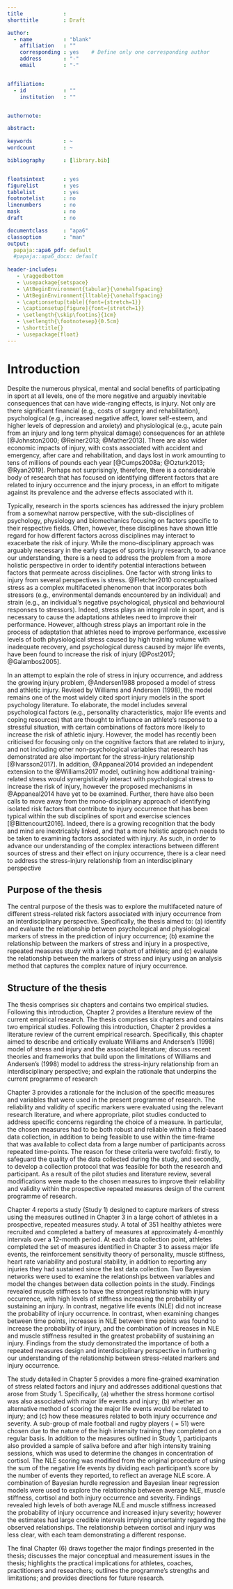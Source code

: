 ```yaml
---
title             : 
shorttitle        : Draft

author: 
  - name          : "blank"
    affiliation   : ""
    corresponding : yes    # Define only one corresponding author
    address       : "-"
    email         : "-"


affiliation:
  - id            : ""
    institution   : ""


authornote: 

abstract: 
  
keywords          : ~
wordcount         : ~

bibliography      : [library.bib]


floatsintext      : yes
figurelist        : yes
tablelist         : yes
footnotelist      : no
linenumbers       : no
mask              : no
draft             : no

documentclass     : "apa6"
classoption       : "man"
output:
  papaja::apa6_pdf: default
  #papaja::apa6_docx: default
  
header-includes:
   - \raggedbottom
   - \usepackage{setspace}
   - \AtBeginEnvironment{tabular}{\onehalfspacing}
   - \AtBeginEnvironment{lltable}{\onehalfspacing}
   - \captionsetup[table]{font={stretch=1}}
   - \captionsetup[figure]{font={stretch=1}}
   - \setlength{\skip\footins}{1cm}
   - \setlength{\footnotesep}{0.5cm}
   - \shorttitle{}
   - \usepackage{float}
---
```


# Introduction

Despite the numerous physical, mental and social benefits of participating in sport at all levels, one of the more negative and arguably inevitable consequences that can have wide-ranging effects, is injury. 
Not only are there significant financial (e.g., costs of surgery and rehabilitation), psychological (e.g., increased negative affect, lower self-esteem, and higher levels of depression and anxiety) and physiological (e.g., acute pain from an injury and long term physical damage) consequences for an athlete [@Johnston2000; @Reiner2013; @Mather2013]. 
There are also wider economic impacts of injury, with costs associated with accident and emergency, after care and rehabilitation, and days lost in work amounting to tens of millions of pounds each year [@Cumps2008a; @Ozturk2013; @Ryan2019].
Perhaps not surprisingly, therefore, there is a considerable body of research that has focused on identifying different factors that are related to injury occurrence and the injury process, in an effort to mitigate against its prevalence and the adverse effects associated with it.

Typically, research in the sports sciences has addressed the injury problem from a somewhat narrow perspective, with the sub-disciplines of psychology, physiology and biomechanics focusing on factors specific to their respective fields. 
Often, however, these disciplines have shown little regard for how different factors across disciplines may interact to exacerbate the risk of injury. 
While the mono-disciplinary approach was arguably necessary in the early stages of sports injury research, to advance our understanding, there is a need to address the problem from a more holistic perspective in order to identify potential interactions between factors that permeate across disciplines. 
One factor with strong links to injury from several perspectives is stress. 
@Fletcher2010 conceptualised stress as a complex multifaceted phenomenon that incorporates both stressors (e.g., environmental demands encountered by an individual) and strain (e.g., an individual's negative psychological, physical and behavioural responses to stressors). 
Indeed, stress plays an integral role in sport, and is necessary to cause the adaptations athletes need to improve their performance. 
However, although stress plays an important role in the process of adaptation that athletes need to improve performance, excessive levels of both physiological stress caused by high training volume with inadequate recovery, and psychological duress caused by major life events, have been found to increase the risk of injury [@Post2017; @Galambos2005].

In an attempt to explain the role of stress in injury occurrence, and address the growing injury problem, @Andersen1988 proposed a model of stress and athletic injury. 
Revised by Williams and Andersen (1998), the model remains one of the most widely cited sport injury models in the sport psychology literature. 
To elaborate, the model includes several psychological factors (e.g., personality characteristics, major life events and coping resources) that are thought to influence an athlete's response to a stressful situation, with certain combinations of factors more likely to increase the risk of athletic injury.
However, the model has recently been criticised for focusing only on the cognitive factors that are related to injury, and not including other non-psychological variables that research has demonstrated are also important for the stress-injury relationship [@Ivarsson2017].
In addition, @Appaneal2014 provided an independent extension to the @Williams2017 model, outlining how additional training-related stress would synergistically interact with psychological stress to increase the risk of injury,
however the proposed mechanisms in @Appaneal2014 have yet to be examined.
Further, there have also been calls to move away from the mono-disciplinary approach of identifying isolated risk factors that contribute to injury occurrence that has been typical within the sub disciplines of sport and exercise sciences [@Bittencourt2016].
Indeed, there is a growing recognition that the body and mind are inextricably linked, and that a more holistic approach needs to be taken to examining factors associated with injury. 
As such, in order to advance our understanding of the complex interactions between different sources of stress and their effect on injury occurrence, there is a clear need to address the stress-injury relationship from an interdisciplinary perspective

## Purpose of the thesis

The central purpose of the thesis was to explore the multifaceted nature of different stress-related risk factors associated with injury occurrence from an interdisciplinary perspective. Specifically, the thesis aimed to:
(a) identify and evaluate the relationship between psychological and physiological markers of stress in the prediction of injury occurrence; 
(b) examine the relationship between the markers of stress and injury in a prospective, repeated measures study with a large cohort of athletes; and 
(c) evaluate the relationship between the markers of stress and injury using an analysis method that captures the complex nature of injury occurrence.

## Structure of the thesis

The thesis comprises six chapters and contains two empirical studies. 
Following this introduction, Chapter 2 provides a literature review of the current empirical research. 
The thesis comprises six chapters and contains two empirical studies. Following this introduction, Chapter 2 provides a literature review of the current empirical research. Specifically, this chapter aimed to describe and critically evaluate Williams and Andersen’s (1998) model of stress and injury and the associated literature; discuss recent theories and frameworks that build upon the limitations of Williams and Andersen’s (1998) model to address the stress-injury relationship from an interdisciplinary perspective; and explain the rationale that underpins the current programme of research

Chapter 3 provides a rationale for the inclusion of the specific measures and variables that were used in the present programme of research. 
The reliability and validity of specific markers were evaluated using the relevant research literature, and where appropriate, pilot studies conducted to address specific concerns regarding the choice of a measure. 
In particular, the chosen measures had to be both robust and reliable within a field-based data collection, in addition to being feasible to use within the time-frame that was available to collect data from a large number of participants across repeated time-points. The reason for these criteria were twofold: firstly, to safeguard the quality of the data collected during the study, and secondly, to develop a collection protocol that was feasible for both the research and participant. 
As a result of the pilot studies and literature review, several modifications were made to the chosen measures to improve their reliability and validity within the prospective repeated measures design of the current programme of research.

Chapter 4 reports a study (Study 1) designed to capture markers of stress using the measures outlined in Chapter 3 in a large cohort of athletes in a prospective, repeated measures study. 
A total of 351 healthy athletes were recruited and completed a battery of measures at approximately 4-monthly intervals over a 12-month period. 
At each data collection point, athletes completed the set of measures identified in Chapter 3 to assess major life events, the reinforcement sensitivity theory of personality, muscle stiffness, heart rate variability and postural stability, in addition to reporting any injuries they had sustained since the last data collection. 
Two Bayesian networks were used to examine the relationships between variables and model the changes between data collection points in the study. 
Findings revealed muscle stiffness to have the strongest relationship with injury occurrence, with high levels of stiffness increasing the probability of sustaining an injury. 
In contrast, negative life events (NLE) did not increase the probability of injury occurrence. In contrast, when examining changes between time points, increases in NLE between time points was found to increase the probability of injury, and the combination of increases in NLE and muscle stiffness resulted in the greatest probability of sustaining an injury. 
Findings from the study demonstrated the importance of both a repeated measures design and interdisciplinary perspective in furthering our understanding of the relationship between stress-related markers and injury occurrence.

The study detailed in Chapter 5 provides a more fine-grained examination of stress related factors and injury and addresses additional questions that arose from Study 1. 
Specifically, 
(a) whether the stress hormone cortisol was also associated with major life events and injury; 
(b) whether an alternative method of scoring the major life events would be related to injury; and 
(c) how these measures related to both injury occurrence _and_ severity.
A sub-group of male football and rugby players (\emph{n} = 51) were chosen due to the nature of the high intensity training they completed on a regular basis. 
In addition to the measures outlined in Study 1, participants also provided a sample of saliva before and after high intensity training sessions, which was used to determine the changes in concentration of cortisol. 
The NLE scoring was modified from the original procedure of using the sum of the negative life events by dividing each participant's score by the number of events they reported, to reflect an average NLE score.
A combination of Bayesian hurdle regression and Bayesian linear regression models were used to explore the relationship between average NLE, muscle stiffness, cortisol and both injury occurrence and severity.
Findings revealed high levels of both average NLE and muscle stiffness increased the probability of injury occurrence and increased injury severity; however the estimates had large credible intervals implying uncertainty regarding the observed relationships. 
The relationship between cortisol and injury was less clear, with each team demonstrating a different response.

The final Chapter (6) draws together the major findings presented in the thesis; discusses the major conceptual and measurement issues in the thesis; highlights the practical implications for athletes, coaches, practitioners and researchers; outlines the programme's strengths and limitations; and provides directions for future research.


